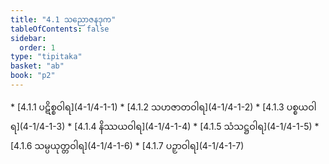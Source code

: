 ```yaml
---
title: "4.1 သညောဇနဒုက"
tableOfContents: false
sidebar:
  order: 1
type: "tipitaka"
basket: "ab"
book: "p2"
---
```



<DynamicBreadcrumb />



<TableOfContents book="p2" section="4.1">
* [4.1.1 ပဋိစ္စဝါရ](4-1/4-1-1)
* [4.1.2 သဟဇာတဝါရ](4-1/4-1-2)
* [4.1.3 ပစ္စယဝါရ](4-1/4-1-3)
* [4.1.4 နိဿယဝါရ](4-1/4-1-4)
* [4.1.5 သံသဋ္ဌဝါရ](4-1/4-1-5)
* [4.1.6 သမ္ပယုတ္တဝါရ](4-1/4-1-6)
* [4.1.7 ပဉှာဝါရ](4-1/4-1-7)
</TableOfContents>